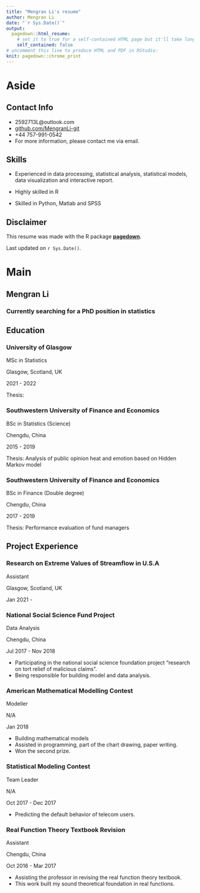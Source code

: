 ```yaml
---
title: "Mengran Li's resume"
author: Mengran Li
date: "`r Sys.Date()`"
output:
  pagedown::html_resume:
    # set it to true for a self-contained HTML page but it'll take longer to render
    self_contained: false
# uncomment this line to produce HTML and PDF in RStudio:
knit: pagedown::chrome_print
---
```


Aside
================================================================================




Contact Info {#contact}
--------------------------------------------------------------------------------

- <i class="fa fa-envelope"></i> 2592713L@outlook.com
- <i class="fa fa-github"></i> [github.com/MengranLi-git](https://github.com/MengranLi-git)
- <i class="fa fa-phone"></i> +44 757-991-0542
- For more information, please contact me via email.


Skills {#skills}
--------------------------------------------------------------------------------

- Experienced in data processing, statistical analysis, statistical models, data visualization and interactive report.

- Highly skilled in R

- Skilled in Python, Matlab and SPSS


Disclaimer {#disclaimer}
--------------------------------------------------------------------------------

This resume was made with the R package [**pagedown**](https://github.com/rstudio/pagedown).

Last updated on `r Sys.Date()`.



Main
================================================================================

Mengran Li {#title}
--------------------------------------------------------------------------------

### Currently searching for a PhD position in statistics


Education {data-icon=graduation-cap data-concise=true}
--------------------------------------------------------------------------------

### University of Glasgow

MSc in Statistics

Glasgow, Scotland, UK

2021 - 2022

Thesis: 

### Southwestern University of Finance and Economics

BSc in Statistics (Science)

Chengdu, China

2015 - 2019

Thesis: Analysis of public opinion heat and emotion based on Hidden Markov model

### Southwestern University of Finance and Economics

BSc in Finance (Double degree)

Chengdu, China

2017 - 2019

Thesis: Performance evaluation of fund managers

Project Experience {data-icon=laptop}
--------------------------------------------------------------------------------

### Research on Extreme Values of Streamflow in U.S.A

Assistant

Glasgow, Scotland, UK

Jan 2021 - 

### National Social Science Fund Project  

Data Analysis

Chengdu, China

Jul 2017 - Nov 2018

- Participating in the national social science foundation project "research on tort relief of malicious claims".
- Being responsible for building model and data analysis.

### American Mathematical Modelling Contest 

Modeller

N/A

Jan 2018 

- Building mathematical models
- Assisted in programming, part of the chart drawing, paper writing.
- Won the second prize.

### Statistical Modeling Contest

Team Leader 

N/A

Oct 2017 - Dec 2017

- Predicting the default behavior of telecom users.

### Real Function Theory Textbook Revision

Assistant

Chengdu, China

Oct 2016 - Mar 2017

- Assisting the professor in revising the real function theory textbook.
- This work built my sound theoretical foundation in real functions.



